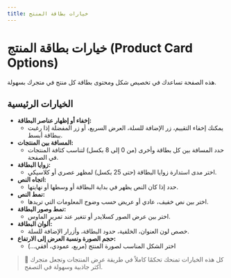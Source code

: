 ```yaml
---
title: خيارات بطاقة المنتج
---
```


# خيارات بطاقة المنتج (Product Card Options)

هذه الصفحة تساعدك في تخصيص شكل ومحتوى بطاقة كل منتج في متجرك بسهولة.

## الخيارات الرئيسية

- **إخفاء أو إظهار عناصر البطاقة:**
  - يمكنك إخفاء التقييم، زر الإضافة للسلة، العرض السريع، أو زر المفضلة إذا رغبت ببطاقة أبسط.
- **المسافة بين المنتجات:**
  - حدد المسافة بين كل بطاقة وأخرى (من 0 إلى 8 بكسل) لتناسب كثافة المنتجات في الصفحة.
- **زوايا البطاقة:**
  - اختر مدى استدارة زوايا البطاقة (حتى 25 بكسل) لمظهر عصري أو كلاسيكي.
- **اتجاه النص:**
  - حدد إذا كان النص يظهر في بداية البطاقة أو وسطها أو نهايتها.
- **نمط النص:**
  - اختر بين نص خفيف، عادي أو عريض حسب وضوح المعلومات التي تريدها.
- **نمط وصور البطاقة:**
  - اختر بين عرض الصور كسلايدر أو تتغير عند تمرير الماوس.
- **ألوان البطاقة:**
  - خصص لون العنوان، الخلفية، حدود البطاقة، وأزرار الإضافة للسلة.
- **حجم الصورة ونسبة العرض إلى الارتفاع:**
  - اختر الشكل المناسب لصورة المنتج (مربع، عمودي، أفقي...)

> 🛒 كل هذه الخيارات تمنحك تحكمًا كاملاً في طريقة عرض المنتجات وتجعل متجرك أكثر جاذبية وسهولة في التصفح.
